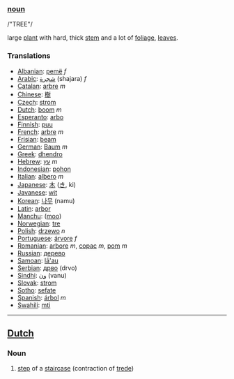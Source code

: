 ===[[noun]]===

/"TREE"/

large [[plant]] with hard, thick [[stem]] and a lot of [[foliage]], [[leaf|leaves]].

===Translations===

*[[Albanian]]: [[pemë]] ''f''
*[[Arabic]]: [[شجرة]] (shajara) ''f''
*[[Catalan]]: [[arbre]] ''m''
*[[Chinese]]: [[樹]]
*[[Czech]]: [[strom]]
*[[Dutch]]: [[boom]] ''m''
*[[Esperanto]]: [[arbo]]
*[[Finnish]]: [[puu]]
*[[French]]: [[arbre]] ''m''
*[[Frisian]]: [[beam]]
*[[German]]: [[Baum]] ''m''
*[[Greek]]: [[dhendro]]
*[[Hebrew]]: [[עץ]] ''m''
*[[Indonesian]]: [[pohon]]
*[[Italian]]: [[albero]] ''m''
*[[Japanese]]: [[木]] ([[き]], ki)
*[[Javanese]]: [[wit]]
*[[Korean]]: [[나무]] (namu)
*[[Latin]]: [[arbor]] 
*[[Manchu]]: ([[moo]])
*[[Norwegian]]: [[tre]]
*[[Polish]]: [[drzewo]] ''n''
*[[Portuguese]]: [[árvore]] ''f''
*[[Romanian]]: [[arbore]] ''m'', [[copac]] ''m'', [[pom]] ''m''
*[[Russian]]: [[дерево]]
*[[Samoan]]: [[lā'au]]
*[[Serbian]]: [[дрво]] (drvo)
*[[Sindhi]]: [[ون]] (vanu)
*[[Slovak]]: [[strom]]
*[[Sotho]]: [[sefate]]
*[[Spanish]]: [[árbol]] ''m''
*[[Swahili]]: [[mti]]

----

==[[Dutch]]==

===Noun===

# [[step]] of a [[staircase]] (contraction of [[trede]])